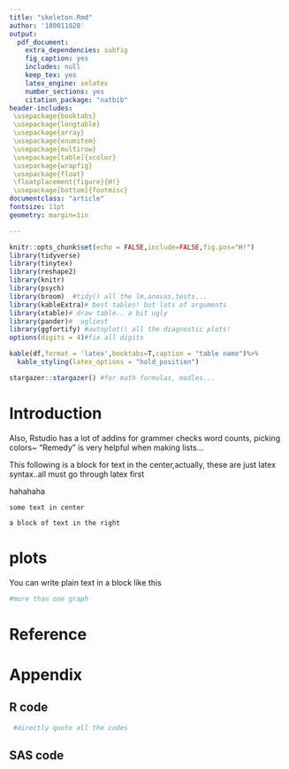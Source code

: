 ---
title: "skeleton.Rmd"
author: '180011028'
output:
  pdf_document:
    extra_dependencies: subfig
    fig_caption: yes
    includes: null
    keep_tex: yes
    latex_engine: xelatex
    number_sections: yes
    citation_package: "natbib"
header-includes:
 \usepackage{booktabs}
 \usepackage{longtable}
 \usepackage{array}
 \usepackage{enumitem} 
 \usepackage{multirow}
 \usepackage[table]{xcolor}
 \usepackage{wrapfig}
 \usepackage{float}
 \floatplacement{figure}{H!}
 \usepackage[bottom]{footmisc}
documentclass: "article"
fontsize: 11pt
geometry: margin=1in

---

```{r setup, include=FALSE}
knitr::opts_chunk$set(echo = FALSE,include=FALSE,fig.pos="H!")
library(tidyverse)
library(tinytex)
library(reshape2)
library(knitr)
library(psych)
library(broom)  #tidy() all the lm,anovas,tests...
library(kableExtra)# best tables! but lots of arguments
library(xtable)# draw table.. a bit ugly
library(pander)#  ugliest
library(ggfortify) #autoplot() all the diagnostic plots!
options(digits = 4)#fix all digits 
```

```{r ,eval=FALSE}

kable(df,format = 'latex',booktabs=T,caption = "table name")%>%
  kable_styling(latex_options = "hold_position")

stargazer::stargazer() #for math formulas, modles... 

```

\section*{\centering This is a center title with no number }

# Introduction


Also, Rstudio has a lot of addins for grammer checks word counts, picking colors~ "Remedy" is very helpful when making lists...

This following is a block for text in the center,actually, these are just latex syntax..all \emph{pdf} must go through latex first

haha\footnote{some footnote}haha


```{block,type='center',echo=TRUE}

some text in center

```


```{block,type='flushright',echo=TRUE}

a block of text in the right

```






# plots

You can write plain text in a block like this



```{r fig.cap="figure names..",fig.keep='all',fig.subcap="more than one graph"}

#more than one graph

```







# Reference

\begin{enumerate}

\item David Robinson and Alex Hayes (2018). broom: Convert Statistical Analysis Objects into Tidy Tibbles. R
package version 0.5.0. https://CRAN.R-project.org/package=broom

\item Hadley Wickham (2017). tidyverse: Easily Install and Load the 'Tidyverse'. R package version 1.2.1.
https://CRAN.R-project.org/package=tidyverse

\item Hadley Wickham (2007). Reshaping Data with the reshape Package. Journal of Statistical Software, 21(12),
1-20. URL http://www.jstatsoft.org/v21/i12/.

\item Masaaki Horikoshi and Yuan Tang (2016). ggfortify: Data Visualization Tools for Statistical Analysis
  Results. https://CRAN.R-project.org/package=ggfortify
\item Revelle, W. (2018) psych: Procedures for Personality and Psychological Research, Northwestern University,
Evanston, Illinois, USA, https://CRAN.R-project.org/package=psych Version = 1.8.4.

\item R Core Team. (2015). R: A language and environment for statistical computing. Vienna, Austria: R Foundation for Statistical Computing.

\item SAS Institute Inc. (2011). Base SAS® 9.3 Procedures Guide. Cary, NY: SAS Institute Inc.

\item Tukey, J. (1991). The Philosophy of Multiple Comparisons. Statistical Science, 6(1), 100-116. Retrieved from http://www.jstor.org/stable/2245714

\item Yihui Xie (2018). knitr: A General-Purpose Package for Dynamic Report Generation in R. R package version
1.20.

\item Yuan Tang, Masaaki Horikoshi, and Wenxuan Li. "ggfortify: Unified Interface to Visualize Statistical
  Result of Popular R Packages." The R Journal 8.2 (2016): 478-489.

\end{enumerate}
  
# Appendix

## R code

```{r ref.label=knitr::all_labels(echo==FALSE), eval = FALSE}
 #directly quote all the codes
```

## SAS code

```{r ,highlight=TRUE}

```


